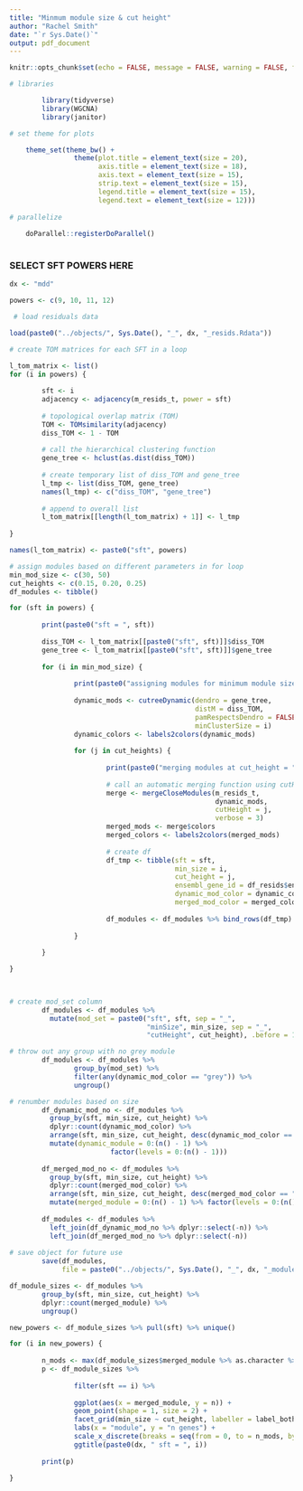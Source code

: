 ```yaml
---
title: "Minmum module size & cut height"
author: "Rachel Smith"
date: "`r Sys.Date()`"
output: pdf_document
---
```


```r

knitr::opts_chunk$set(echo = FALSE, message = FALSE, warning = FALSE, fig.align = "center")

# libraries

        library(tidyverse)
        library(WGCNA)
        library(janitor)

# set theme for plots

    theme_set(theme_bw() +
                theme(plot.title = element_text(size = 20),
                      axis.title = element_text(size = 18),
                      axis.text = element_text(size = 15),
                      strip.text = element_text(size = 15),
                      legend.title = element_text(size = 15),
                      legend.text = element_text(size = 12)))
    
# parallelize
    
    doParallel::registerDoParallel()
    
```

### SELECT SFT POWERS HERE

```r

dx <- "mdd"

powers <- c(9, 10, 11, 12)

```

```r

 # load residuals data

load(paste0("../objects/", Sys.Date(), "_", dx, "_resids.Rdata"))

```

```r

# create TOM matrices for each SFT in a loop

l_tom_matrix <- list()
for (i in powers) {
        
        sft <- i 
        adjacency <- adjacency(m_resids_t, power = sft)
        
        # topological overlap matrix (TOM)
        TOM <- TOMsimilarity(adjacency)
        diss_TOM <- 1 - TOM
        
        # call the hierarchical clustering function
        gene_tree <- hclust(as.dist(diss_TOM))
        
        # create temporary list of diss_TOM and gene_tree
        l_tmp <- list(diss_TOM, gene_tree)
        names(l_tmp) <- c("diss_TOM", "gene_tree")
        
        # append to overall list
        l_tom_matrix[[length(l_tom_matrix) + 1]] <- l_tmp  
        
}

names(l_tom_matrix) <- paste0("sft", powers)

```

```r

# assign modules based on different parameters in for loop
min_mod_size <- c(30, 50)
cut_heights <- c(0.15, 0.20, 0.25)
df_modules <- tibble()

for (sft in powers) {
        
        print(paste0("sft = ", sft))
        
        diss_TOM <- l_tom_matrix[[paste0("sft", sft)]]$diss_TOM
        gene_tree <- l_tom_matrix[[paste0("sft", sft)]]$gene_tree
        
        for (i in min_mod_size) {
                
                print(paste0("assigning modules for minimum module size = ", i))
                
                dynamic_mods <- cutreeDynamic(dendro = gene_tree,
                                              distM = diss_TOM,
                                              pamRespectsDendro = FALSE,
                                              minClusterSize = i)
                dynamic_colors <- labels2colors(dynamic_mods)
                
                for (j in cut_heights) {
                        
                        print(paste0("merging modules at cut_height = ", j))
                        
                        # call an automatic merging function using cutHeight
                        merge <- mergeCloseModules(m_resids_t,
                                                   dynamic_mods,
                                                   cutHeight = j,
                                                   verbose = 3)
                        merged_mods <- merge$colors
                        merged_colors <- labels2colors(merged_mods)
                        
                        # create df
                        df_tmp <- tibble(sft = sft,
                                         min_size = i,
                                         cut_height = j,
                                         ensembl_gene_id = df_resids$ensembl_gene_id,
                                         dynamic_mod_color = dynamic_colors,
                                         merged_mod_color = merged_colors)
                        
                        df_modules <- df_modules %>% bind_rows(df_tmp)
                        
                }
                
        }

}

     
```

```r

# create mod_set column
        df_modules <- df_modules %>% 
          mutate(mod_set = paste0("sft", sft, sep = "_",
                                  "minSize", min_size, sep = "_",
                                  "cutHeight", cut_height), .before = 1)

# throw out any group with no grey module
        df_modules <- df_modules %>% 
                group_by(mod_set) %>% 
                filter(any(dynamic_mod_color == "grey")) %>% 
                ungroup()

# renumber modules based on size
        df_dynamic_mod_no <- df_modules %>% 
          group_by(sft, min_size, cut_height) %>% 
          dplyr::count(dynamic_mod_color) %>% 
          arrange(sft, min_size, cut_height, desc(dynamic_mod_color == "grey"), desc(n)) %>% 
          mutate(dynamic_module = 0:(n() - 1) %>% 
                         factor(levels = 0:(n() - 1)))
        
        df_merged_mod_no <- df_modules %>%
          group_by(sft, min_size, cut_height) %>% 
          dplyr::count(merged_mod_color) %>% 
          arrange(sft, min_size, cut_height, desc(merged_mod_color == "grey"), desc(n)) %>% 
          mutate(merged_module = 0:(n() - 1) %>% factor(levels = 0:(n() - 1)))
        
        df_modules <- df_modules %>% 
          left_join(df_dynamic_mod_no %>% dplyr::select(-n)) %>% 
          left_join(df_merged_mod_no %>% dplyr::select(-n))
        
# save object for future use
        save(df_modules, 
             file = paste0("../objects/", Sys.Date(), "_", dx, "_module_assignments.RDS"))

```

```r

df_module_sizes <- df_modules %>%
        group_by(sft, min_size, cut_height) %>%
        dplyr::count(merged_module) %>% 
        ungroup()

new_powers <- df_module_sizes %>% pull(sft) %>% unique()

for (i in new_powers) {
        
        n_mods <- max(df_module_sizes$merged_module %>% as.character %>% as.numeric)
        p <- df_module_sizes %>%
                
                filter(sft == i) %>% 
                
                ggplot(aes(x = merged_module, y = n)) +
                geom_point(shape = 1, size = 2) +
                facet_grid(min_size ~ cut_height, labeller = label_both) +
                labs(x = "module", y = "n genes") +
                scale_x_discrete(breaks = seq(from = 0, to = n_mods, by = 5)) +
                ggtitle(paste0(dx, " sft = ", i))
        
        print(p)
        
}


```

